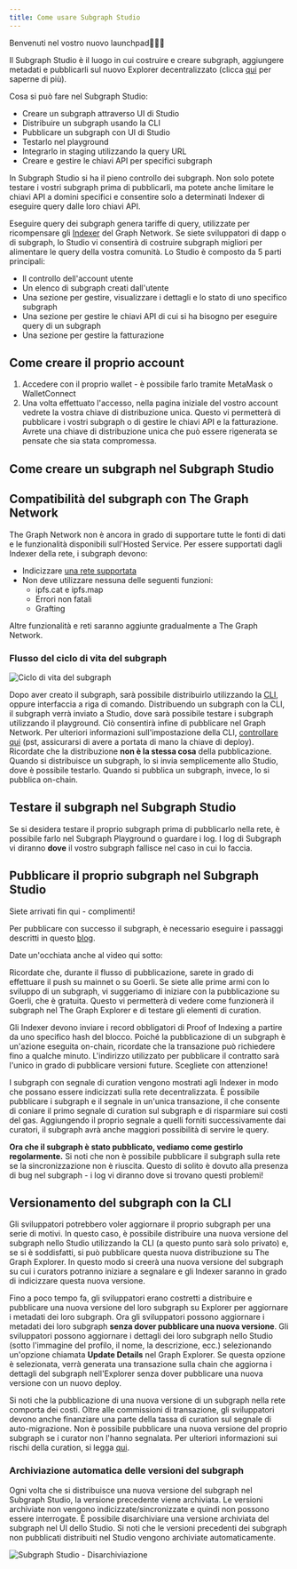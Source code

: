 ```yaml
---
title: Come usare Subgraph Studio
---
```


Benvenuti nel vostro nuovo launchpad👩🏽‍🚀

Il Subgraph Studio è il luogo in cui costruire e creare subgraph, aggiungere metadati e pubblicarli sul nuovo Explorer decentralizzato (clicca [qui](/network/explorer) per saperne di più).

Cosa si può fare nel Subgraph Studio:

- Creare un subgraph attraverso UI di Studio
- Distribuire un subgraph usando la CLI
- Pubblicare un subgraph con UI di Studio
- Testarlo nel playground
- Integrarlo in staging utilizzando la query URL
- Creare e gestire le chiavi API per specifici subgraph

In Subgraph Studio si ha il pieno controllo dei subgraph. Non solo potete testare i vostri subgraph prima di pubblicarli, ma potete anche limitare le chiavi API a domini specifici e consentire solo a determinati Indexer di eseguire query dalle loro chiavi API.

Eseguire query dei subgraph genera tariffe di query, utilizzate per ricompensare gli [Indexer](/network/indexing) del Graph Network. Se siete sviluppatori di dapp o di subgraph, lo Studio vi consentirà di costruire subgraph migliori per alimentare le query della vostra comunità. Lo Studio è composto da 5 parti principali:

- Il controllo dell'account utente
- Un elenco di subgraph creati dall'utente
- Una sezione per gestire, visualizzare i dettagli e lo stato di uno specifico subgraph
- Una sezione per gestire le chiavi API di cui si ha bisogno per eseguire query di un subgraph
- Una sezione per gestire la fatturazione

## Come creare il proprio account

1. Accedere con il proprio wallet - è possibile farlo tramite MetaMask o WalletConnect
1. Una volta effettuato l'accesso, nella pagina iniziale del vostro account vedrete la vostra chiave di distribuzione unica. Questo vi permetterà di pubblicare i vostri subgraph o di gestire le chiavi API e la fatturazione. Avrete una chiave di distribuzione unica che può essere rigenerata se pensate che sia stata compromessa.

## Come creare un subgraph nel Subgraph Studio

<VideoEmbed youtube="nGIFuC69bSA" />

## Compatibilità del subgraph con The Graph Network

The Graph Network non è ancora in grado di supportare tutte le fonti di dati e le funzionalità disponibili sull'Hosted Service. Per essere supportati dagli Indexer della rete, i subgraph devono:

- Indicizzare [una rete supportata](/developing/supported-networks)
- Non deve utilizzare nessuna delle seguenti funzioni:
  - ipfs.cat e ipfs.map
  - Errori non fatali
  - Grafting

Altre funzionalità e reti saranno aggiunte gradualmente a The Graph Network.

### Flusso del ciclo di vita del subgraph

![Ciclo di vita del subgraph](/img/subgraph-lifecycle.png)

Dopo aver creato il subgraph, sarà possibile distribuirlo utilizzando la [CLI](https://github.com/graphprotocol/graph-cli), oppure interfaccia a riga di comando. Distribuendo un subgraph con la CLI, il subgraph verrà inviato a Studio, dove sarà possibile testare i subgraph utilizzando il playground. Ciò consentirà infine di pubblicare nel Graph Network. Per ulteriori informazioni sull'impostazione della CLI, [controllare qui](/developing/defining-a-subgraph#install-the-graph-cli) (pst, assicurarsi di avere a portata di mano la chiave di deploy). Ricordate che la distribuzione **non è la stessa cosa** della pubblicazione. Quando si distribuisce un subgraph, lo si invia semplicemente allo Studio, dove è possibile testarlo. Quando si pubblica un subgraph, invece, lo si pubblica on-chain.

## Testare il subgraph nel Subgraph Studio

Se si desidera testare il proprio subgraph prima di pubblicarlo nella rete, è possibile farlo nel Subgraph Playground o guardare i log. I log di Subgraph vi diranno **dove** il vostro subgraph fallisce nel caso in cui lo faccia.

## Pubblicare il proprio subgraph nel Subgraph Studio

Siete arrivati fin qui - complimenti!

Per pubblicare con successo il subgraph, è necessario eseguire i passaggi descritti in questo [blog](https://thegraph.com/blog/building-with-subgraph-studio).

Date un'occhiata anche al video qui sotto:

<VideoEmbed youtube="HfDgC2oNnwo" />

Ricordate che, durante il flusso di pubblicazione, sarete in grado di effettuare il push su mainnet o su Goerli. Se siete alle prime armi con lo sviluppo di un subgraph, vi suggeriamo di iniziare con la pubblicazione su Goerli, che è gratuita. Questo vi permetterà di vedere come funzionerà il subgraph nel The Graph Explorer e di testare gli elementi di curation.

Gli Indexer devono inviare i record obbligatori di Proof of Indexing a partire da uno specifico hash del blocco. Poiché la pubblicazione di un subgraph è un'azione eseguita on-chain, ricordate che la transazione può richiedere fino a qualche minuto. L'indirizzo utilizzato per pubblicare il contratto sarà l'unico in grado di pubblicare versioni future. Scegliete con attenzione!

I subgraph con segnale di curation vengono mostrati agli Indexer in modo che possano essere indicizzati sulla rete decentralizzata. È possibile pubblicare i subgraph e il segnale in un'unica transazione, il che consente di coniare il primo segnale di curation sul subgraph e di risparmiare sui costi del gas. Aggiungendo il proprio segnale a quelli forniti successivamente dai curatori, il subgraph avrà anche maggiori possibilità di servire le query.

**Ora che il subgraph è stato pubblicato, vediamo come gestirlo regolarmente.** Si noti che non è possibile pubblicare il subgraph sulla rete se la sincronizzazione non è riuscita. Questo di solito è dovuto alla presenza di bug nel subgraph - i log vi diranno dove si trovano questi problemi!

## Versionamento del subgraph con la CLI

Gli sviluppatori potrebbero voler aggiornare il proprio subgraph per una serie di motivi. In questo caso, è possibile distribuire una nuova versione del subgraph nello Studio utilizzando la CLI (a questo punto sarà solo privato) e, se si è soddisfatti, si può pubblicare questa nuova distribuzione su The Graph Explorer. In questo modo si creerà una nuova versione del subgraph su cui i curators potranno iniziare a segnalare e gli Indexer saranno in grado di indicizzare questa nuova versione.

Fino a poco tempo fa, gli sviluppatori erano costretti a distribuire e pubblicare una nuova versione del loro subgraph su Explorer per aggiornare i metadati dei loro subgraph. Ora gli sviluppatori possono aggiornare i metadati dei loro subgraph **senza dover pubblicare una nuova versione**. Gli sviluppatori possono aggiornare i dettagli dei loro subgraph nello Studio (sotto l'immagine del profilo, il nome, la descrizione, ecc.) selezionando un'opzione chiamata **Update Details** nel Graph Explorer. Se questa opzione è selezionata, verrà generata una transazione sulla chain che aggiorna i dettagli del subgraph nell'Explorer senza dover pubblicare una nuova versione con un nuovo deploy.

Si noti che la pubblicazione di una nuova versione di un subgraph nella rete comporta dei costi. Oltre alle commissioni di transazione, gli sviluppatori devono anche finanziare una parte della tassa di curation sul segnale di auto-migrazione. Non è possibile pubblicare una nuova versione del proprio subgraph se i curator non l'hanno segnalata. Per ulteriori informazioni sui rischi della curation, si legga [qui](/network/curating).

### Archiviazione automatica delle versioni del subgraph

Ogni volta che si distribuisce una nuova versione del subgraph nel Subgraph Studio, la versione precedente viene archiviata. Le versioni archiviate non vengono indicizzate/sincronizzate e quindi non possono essere interrogate. È possibile disarchiviare una versione archiviata del subgraph nel UI dello Studio. Si noti che le versioni precedenti dei subgraph non pubblicati distribuiti nel Studio vengono archiviate automaticamente.

![Subgraph Studio - Disarchiviazione](/img/Unarchive.png)

